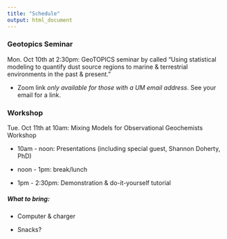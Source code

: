 ```yaml
---
title: "Schedule"
output: html_document
---
```


### Geotopics Seminar

Mon. Oct 10th at 2:30pm: GeoTOPICS seminar by called "Using statistical modeling to quantify dust source regions to marine & terrestrial environments in the past & present."

- Zoom link *only available for those with a UM email address*. See your email for a link.

### Workshop
Tue. Oct 11th at 10am: Mixing Models for Observational Geochemists Workshop

- 10am - noon: Presentations (including special guest, Shannon Doherty, PhD)

- noon - 1pm: break/lunch
  
- 1pm - 2:30pm: Demonstration & do-it-yourself tutorial
  

##### What to bring:

- Computer & charger

- Snacks?